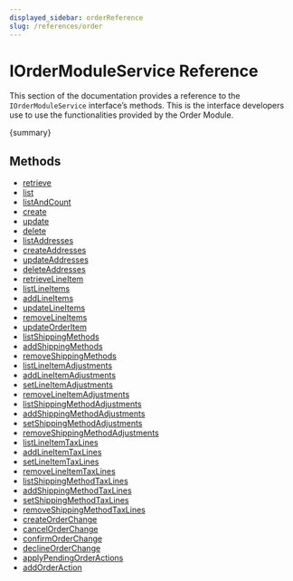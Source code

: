 ```yaml
---
displayed_sidebar: orderReference
slug: /references/order
---
```



# IOrderModuleService Reference

This section of the documentation provides a reference to the `IOrderModuleService` interface’s methods. This is the interface developers use to use the functionalities provided by the Order Module.

&#123;summary&#125;

## Methods

- [retrieve](../IOrderModuleService/methods/order.IOrderModuleService.retrieve.mdx)
- [list](../IOrderModuleService/methods/order.IOrderModuleService.list.mdx)
- [listAndCount](../IOrderModuleService/methods/order.IOrderModuleService.listAndCount.mdx)
- [create](../IOrderModuleService/methods/order.IOrderModuleService.create.mdx)
- [update](../IOrderModuleService/methods/order.IOrderModuleService.update.mdx)
- [delete](../IOrderModuleService/methods/order.IOrderModuleService.delete.mdx)
- [listAddresses](../IOrderModuleService/methods/order.IOrderModuleService.listAddresses.mdx)
- [createAddresses](../IOrderModuleService/methods/order.IOrderModuleService.createAddresses.mdx)
- [updateAddresses](../IOrderModuleService/methods/order.IOrderModuleService.updateAddresses.mdx)
- [deleteAddresses](../IOrderModuleService/methods/order.IOrderModuleService.deleteAddresses.mdx)
- [retrieveLineItem](../IOrderModuleService/methods/order.IOrderModuleService.retrieveLineItem.mdx)
- [listLineItems](../IOrderModuleService/methods/order.IOrderModuleService.listLineItems.mdx)
- [addLineItems](../IOrderModuleService/methods/order.IOrderModuleService.addLineItems.mdx)
- [updateLineItems](../IOrderModuleService/methods/order.IOrderModuleService.updateLineItems.mdx)
- [removeLineItems](../IOrderModuleService/methods/order.IOrderModuleService.removeLineItems.mdx)
- [updateOrderItem](../IOrderModuleService/methods/order.IOrderModuleService.updateOrderItem.mdx)
- [listShippingMethods](../IOrderModuleService/methods/order.IOrderModuleService.listShippingMethods.mdx)
- [addShippingMethods](../IOrderModuleService/methods/order.IOrderModuleService.addShippingMethods.mdx)
- [removeShippingMethods](../IOrderModuleService/methods/order.IOrderModuleService.removeShippingMethods.mdx)
- [listLineItemAdjustments](../IOrderModuleService/methods/order.IOrderModuleService.listLineItemAdjustments.mdx)
- [addLineItemAdjustments](../IOrderModuleService/methods/order.IOrderModuleService.addLineItemAdjustments.mdx)
- [setLineItemAdjustments](../IOrderModuleService/methods/order.IOrderModuleService.setLineItemAdjustments.mdx)
- [removeLineItemAdjustments](../IOrderModuleService/methods/order.IOrderModuleService.removeLineItemAdjustments.mdx)
- [listShippingMethodAdjustments](../IOrderModuleService/methods/order.IOrderModuleService.listShippingMethodAdjustments.mdx)
- [addShippingMethodAdjustments](../IOrderModuleService/methods/order.IOrderModuleService.addShippingMethodAdjustments.mdx)
- [setShippingMethodAdjustments](../IOrderModuleService/methods/order.IOrderModuleService.setShippingMethodAdjustments.mdx)
- [removeShippingMethodAdjustments](../IOrderModuleService/methods/order.IOrderModuleService.removeShippingMethodAdjustments.mdx)
- [listLineItemTaxLines](../IOrderModuleService/methods/order.IOrderModuleService.listLineItemTaxLines.mdx)
- [addLineItemTaxLines](../IOrderModuleService/methods/order.IOrderModuleService.addLineItemTaxLines.mdx)
- [setLineItemTaxLines](../IOrderModuleService/methods/order.IOrderModuleService.setLineItemTaxLines.mdx)
- [removeLineItemTaxLines](../IOrderModuleService/methods/order.IOrderModuleService.removeLineItemTaxLines.mdx)
- [listShippingMethodTaxLines](../IOrderModuleService/methods/order.IOrderModuleService.listShippingMethodTaxLines.mdx)
- [addShippingMethodTaxLines](../IOrderModuleService/methods/order.IOrderModuleService.addShippingMethodTaxLines.mdx)
- [setShippingMethodTaxLines](../IOrderModuleService/methods/order.IOrderModuleService.setShippingMethodTaxLines.mdx)
- [removeShippingMethodTaxLines](../IOrderModuleService/methods/order.IOrderModuleService.removeShippingMethodTaxLines.mdx)
- [createOrderChange](../IOrderModuleService/methods/order.IOrderModuleService.createOrderChange.mdx)
- [cancelOrderChange](../IOrderModuleService/methods/order.IOrderModuleService.cancelOrderChange.mdx)
- [confirmOrderChange](../IOrderModuleService/methods/order.IOrderModuleService.confirmOrderChange.mdx)
- [declineOrderChange](../IOrderModuleService/methods/order.IOrderModuleService.declineOrderChange.mdx)
- [applyPendingOrderActions](../IOrderModuleService/methods/order.IOrderModuleService.applyPendingOrderActions.mdx)
- [addOrderAction](../IOrderModuleService/methods/order.IOrderModuleService.addOrderAction.mdx)
